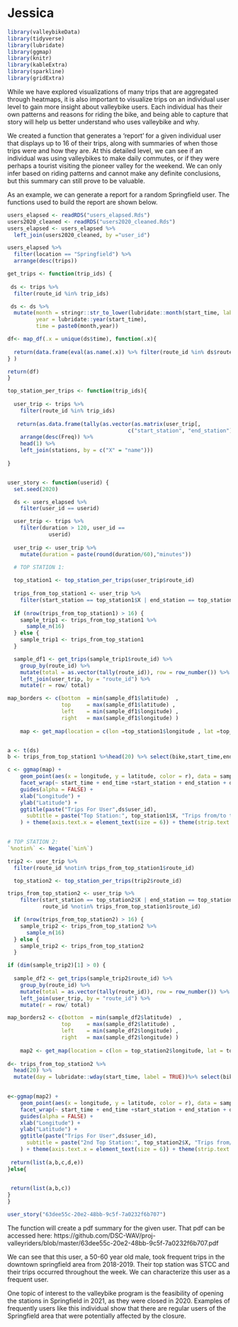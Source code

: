 # Jessica

```r
library(valleybikeData)
library(tidyverse)
library(lubridate)
library(ggmap)
library(knitr)
library(kableExtra)
library(sparkline)
library(gridExtra)
```

While we have explored visualizations of many trips that are aggregated through heatmaps, it is also important to visualize trips on an individual user level to gain more insight about valleybike users. Each individual has their own patterns and reasons for riding the bike, and being able to capture that story will help us better understand who uses valleybike and why.

We created a function that generates a 'report' for a given individual user that displays up to 16 of their trips, along with summaries of when those trips were and how they are. At this detailed level, we can see if an individual was using valleybikes to make daily commutes, or if they were perhaps a tourist visiting the pioneer valley for the weekend. We can only infer based on riding patterns and cannot make any definite conclusions, but this summary can still prove to be valuable. 

As an example, we can generate a report for a random Springfield user. The functions used to build the report are shown below. 

```r
users_elapsed <- readRDS("users_elapsed.Rds")
users2020_cleaned <- readRDS("users2020_cleaned.Rds")
users_elapsed <- users_elapsed %>%
  left_join(users2020_cleaned, by ="user_id")

users_elapsed %>%
  filter(location == "Springfield") %>%
  arrange(desc(trips))
```

```r


get_trips <- function(trip_ids) {
  
 ds <- trips %>%
  filter(route_id %in% trip_ids)

 ds <- ds %>% 
  mutate(month = stringr::str_to_lower(lubridate::month(start_time, label =TRUE, abbr = FALSE)),
         year = lubridate::year(start_time),
         time = paste0(month,year))

df<- map_df(.x = unique(ds$time), function(.x){
  
  return(data.frame(eval(as.name(.x)) %>% filter(route_id %in% ds$route_id )))
} )

return(df)
}


```

```r


top_station_per_trips <- function(trip_ids){
  
  user_trip <- trips %>%
    filter(route_id %in% trip_ids)
  
   return(as.data.frame(tally(as.vector(as.matrix(user_trip[, 
                                      c("start_station", "end_station")])))) %>%
    arrange(desc(Freq)) %>%
    head(1) %>%
    left_join(stations, by = c("X" = "name")))
  
}



```


```r

user_story <- function(userid) {
  set.seed(2020)

  ds <- users_elapsed %>%
    filter(user_id == userid)

  user_trip <- trips %>%
    filter(duration > 120, user_id == 
             userid)
  
  user_trip <- user_trip %>%
    mutate(duration = paste(round(duration/60),"minutes"))

  # TOP STATION 1:
  
  top_station1 <- top_station_per_trips(user_trip$route_id)
  
  trips_from_top_station1 <- user_trip %>%
    filter(start_station == top_station1$X | end_station == top_station1$X)
  
  if (nrow(trips_from_top_station1) > 16) {
    sample_trip1 <- trips_from_top_station1 %>%
      sample_n(16)
  } else {
    sample_trip1 <- trips_from_top_station1
  }

  sample_df1 <- get_trips(sample_trip1$route_id) %>%
    group_by(route_id) %>%
    mutate(total = as.vector(tally(route_id)), row = row_number()) %>%
    left_join(user_trip, by = "route_id") %>%
    mutate(r = row/ total)

map_borders <- c(bottom  = min(sample_df1$latitude)  , 
                 top     = max(sample_df1$latitude) ,
                 left    = min(sample_df1$longitude) ,
                 right   = max(sample_df1$longitude) )
  
    map <- get_map(location = c(lon =top_station1$longitude , lat =top_station1$latitude ), source = "stamen", zoom = 14)


a <- t(ds)
b <- trips_from_top_station1 %>%head(20) %>% select(bike,start_time,end_time,start_station,end_station, duration) %>% mutate(day = lubridate::wday(start_time, label = TRUE))

c <- ggmap(map) +
    geom_point(aes(x = longitude, y = latitude, color = r), data = sample_df1, size = .5) +
    facet_wrap(~ start_time + end_time +start_station + end_station + duration, labeller= label_both) +
    guides(alpha = FALSE) +
    xlab("Longitude") +
    ylab("Latitude") +
    ggtitle(paste("Trips For User",ds$user_id),
      subtitle = paste("Top Station:", top_station1$X, "Trips from/to this station: ", top_station1$Freq)
    ) + theme(axis.text.x = element_text(size = 6)) + theme(strip.text.x = element_text(size = 6))+ scale_color_gradient(breaks = c(0.2,.8), labels = c("Beginning", "End"), name = "Trip Progression") 

  
# TOP STATION 2:
`%notin%` <- Negate(`%in%`)

trip2 <- user_trip %>% 
  filter(route_id %notin% trips_from_top_station1$route_id) 

  top_station2 <- top_station_per_trips(trip2$route_id)

trips_from_top_station2 <- user_trip %>%
    filter(start_station == top_station2$X | end_station == top_station2$X,
           route_id %notin% trips_from_top_station1$route_id)

  if (nrow(trips_from_top_station2) > 16) {
    sample_trip2 <- trips_from_top_station2 %>%
      sample_n(16)
  } else {
    sample_trip2 <- trips_from_top_station2
  }

if (dim(sample_trip2)[1] > 0) {
  
  sample_df2 <- get_trips(sample_trip2$route_id) %>%
    group_by(route_id) %>%
    mutate(total = as.vector(tally(route_id)), row = row_number()) %>%
    left_join(user_trip, by = "route_id") %>%
    mutate(r = row/ total)

map_borders2 <- c(bottom  = min(sample_df2$latitude)  , 
                 top     = max(sample_df2$latitude) ,
                 left    = min(sample_df2$longitude) ,
                 right   = max(sample_df2$longitude) )
  
    map2 <- get_map(location = c(lon = top_station2$longitude, lat = top_station2$latitude), source = "stamen", zoom = 14)
    
d<- trips_from_top_station2 %>%
  head(20) %>% 
  mutate(day = lubridate::wday(start_time, label = TRUE))%>% select(bike,start_time,end_time,start_station,duration, end_station, day)
  

e<-ggmap(map2) +
    geom_point(aes(x = longitude, y = latitude, color = r), data = sample_df2, size = .5) +
    facet_wrap(~ start_time + end_time +start_station + end_station + duration , labeller= label_both) +
    guides(alpha = FALSE) +
    xlab("Longitude") +
    ylab("Latitude") +
    ggtitle(paste("Trips For User",ds$user_id),
      subtitle = paste("2nd Top Station:", top_station2$X, "Trips from/to this station: ", top_station2$Freq)
    ) + theme(axis.text.x = element_text(size = 6)) + theme(strip.text.x = element_text(size = 6))+ scale_color_gradient(breaks = c(0.2,.8), labels = c("Beginning", "End"), name = "Trip Progression")
    
 return(list(a,b,c,d,e))
}else{

  
 return(list(a,b,c))
}
}
```

```r
user_story("63dee55c-20e2-48bb-9c5f-7a0232f6b707")
```

The function will create a pdf summary for the given user. That pdf can be accessed here: https://github.com/DSC-WAV/proj-valleyriders/blob/master/63dee55c-20e2-48bb-9c5f-7a0232f6b707.pdf

We can see that this user, a 50-60 year old male, took frequent trips in the downtown springfield area from 2018-2019. Their top station was STCC and their trips occurred throughout the week. We can characterize this user as a frequent user.

One topic of interest to the valleybike program is the feasibility of opening the stations in Springfield in 2021, as they were closed in 2020. Examples of frequently users like this individual show that there are regular users of the Springfield area that were potentially affected by the closure. 